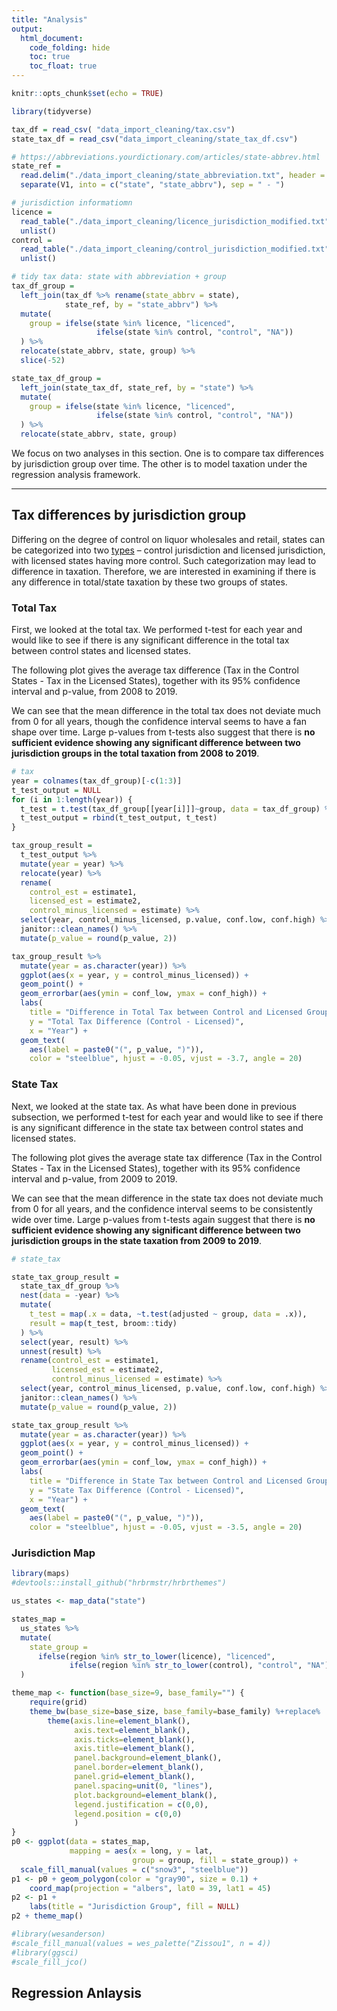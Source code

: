 ```yaml
---
title: "Analysis"
output: 
  html_document:
    code_folding: hide
    toc: true
    toc_float: true
---
```


```r
knitr::opts_chunk$set(echo = TRUE)

library(tidyverse)
```

```r
tax_df = read_csv( "data_import_cleaning/tax.csv")
state_tax_df = read_csv("data_import_cleaning/state_tax_df.csv")

# https://abbreviations.yourdictionary.com/articles/state-abbrev.html
state_ref = 
  read.delim("./data_import_cleaning/state_abbreviation.txt", header = F) %>%
  separate(V1, into = c("state", "state_abbrv"), sep = " - ") 

# jurisdiction informatiomn
licence = 
  read_table("./data_import_cleaning/licence_jurisdiction_modified.txt") %>%
  unlist()
control = 
  read_table("./data_import_cleaning/control_jurisdiction_modified.txt") %>%
  unlist()

# tidy tax data: state with abbreviation + group
tax_df_group =  
  left_join(tax_df %>% rename(state_abbrv = state), 
            state_ref, by = "state_abbrv") %>% 
  mutate(
    group = ifelse(state %in% licence, "licenced", 
                   ifelse(state %in% control, "control", "NA"))
  ) %>% 
  relocate(state_abbrv, state, group) %>% 
  slice(-52)

state_tax_df_group = 
  left_join(state_tax_df, state_ref, by = "state") %>% 
  mutate(
    group = ifelse(state %in% licence, "licenced", 
                   ifelse(state %in% control, "control", "NA"))
  ) %>% 
  relocate(state_abbrv, state, group)
```

We focus on two analyses in this section. One is to compare tax differences by jurisdiction group over time. The other is to model taxation under the regression analysis framework. 

---

## Tax differences by jurisdiction group

Differing on the degree of control on liquor wholesales and retail, states can be categorized into two [types](https://www.ncsla.org/State-Officials.html) -- control jurisdiction and licensed jurisdiction, with licensed states having more control. Such categorization may lead to difference in taxation. Therefore, we are interested in examining if there is any difference in total/state taxation by these two groups of states. 

### Total Tax

First, we looked at the total tax. We performed t-test for each year and would like to see if there is any significant difference in the total tax between control states and licensed states. 

The following plot gives the average tax difference (Tax in the Control States - Tax in the Licensed States), together with its 95% confidence interval and p-value, from 2008 to 2019. 

We can see that the mean difference in the total tax does not deviate much from 0 for all years, though the confidence interval seems to have a fan shape over time. Large p-values from t-tests also suggest that there is **no sufficient evidence showing any significant difference between two jurisdiction groups in the total taxation from 2008 to 2019**.

```r
# tax
year = colnames(tax_df_group)[-c(1:3)]
t_test_output = NULL
for (i in 1:length(year)) {
  t_test = t.test(tax_df_group[[year[i]]]~group, data = tax_df_group) %>% broom::tidy()
  t_test_output = rbind(t_test_output, t_test)
}

tax_group_result = 
  t_test_output %>% 
  mutate(year = year) %>% 
  relocate(year) %>% 
  rename(
    control_est = estimate1, 
    licensed_est = estimate2, 
    control_minus_licensed = estimate) %>% 
  select(year, control_minus_licensed, p.value, conf.low, conf.high) %>% 
  janitor::clean_names() %>% 
  mutate(p_value = round(p_value, 2))

tax_group_result %>% 
  mutate(year = as.character(year)) %>% 
  ggplot(aes(x = year, y = control_minus_licensed)) +
  geom_point() + 
  geom_errorbar(aes(ymin = conf_low, ymax = conf_high)) +
  labs(
    title = "Difference in Total Tax between Control and Licensed Groups over time (p-value)",
    y = "Total Tax Difference (Control - Licensed)", 
    x = "Year") + 
  geom_text(
    aes(label = paste0("(", p_value, ")")), 
    color = "steelblue", hjust = -0.05, vjust = -3.7, angle = 20)
```


### State Tax

Next, we looked at the state tax. As what have been done in previous subsection, we performed t-test for each year and would like to see if there is any significant difference in the state tax between control states and licensed states. 

The following plot gives the average state tax difference (Tax in the Control States - Tax in the Licensed States), together with its 95% confidence interval and p-value, from 2009 to 2019. 

We can see that the mean difference in the state tax does not deviate much from 0 for all years, and the confidence interval seems to be consistently wide over time. Large p-values from t-tests again suggest that there is **no sufficient evidence showing any significant difference between two jurisdiction groups in the state taxation from 2009 to 2019**.

```r
# state_tax

state_tax_group_result = 
  state_tax_df_group %>% 
  nest(data = -year) %>% 
  mutate(
    t_test = map(.x = data, ~t.test(adjusted ~ group, data = .x)),
    result = map(t_test, broom::tidy)
  ) %>% 
  select(year, result) %>% 
  unnest(result) %>% 
  rename(control_est = estimate1, 
         licensed_est = estimate2,
         control_minus_licensed = estimate) %>% 
  select(year, control_minus_licensed, p.value, conf.low, conf.high) %>% 
  janitor::clean_names() %>% 
  mutate(p_value = round(p_value, 2))

state_tax_group_result %>% 
  mutate(year = as.character(year)) %>% 
  ggplot(aes(x = year, y = control_minus_licensed)) +
  geom_point() + 
  geom_errorbar(aes(ymin = conf_low, ymax = conf_high)) +
  labs(
    title = "Difference in State Tax between Control and Licensed Groups over time (p-value)",
    y = "State Tax Difference (Control - Licensed)",
    x = "Year") + 
  geom_text(
    aes(label = paste0("(", p_value, ")")), 
    color = "steelblue", hjust = -0.05, vjust = -3.5, angle = 20)
```


### Jurisdiction Map

```r
library(maps)
#devtools::install_github("hrbrmstr/hrbrthemes")

us_states <- map_data("state")

states_map = 
  us_states %>% 
  mutate(
    state_group = 
      ifelse(region %in% str_to_lower(licence), "licenced", 
             ifelse(region %in% str_to_lower(control), "control", "NA"))
  )

theme_map <- function(base_size=9, base_family="") {
    require(grid)
    theme_bw(base_size=base_size, base_family=base_family) %+replace%
        theme(axis.line=element_blank(),
              axis.text=element_blank(),
              axis.ticks=element_blank(),
              axis.title=element_blank(),
              panel.background=element_blank(),
              panel.border=element_blank(),
              panel.grid=element_blank(),
              panel.spacing=unit(0, "lines"),
              plot.background=element_blank(),
              legend.justification = c(0,0),
              legend.position = c(0,0)
              )
}
p0 <- ggplot(data = states_map,
             mapping = aes(x = long, y = lat,
                           group = group, fill = state_group)) +
  scale_fill_manual(values = c("snow3", "steelblue"))
p1 <- p0 + geom_polygon(color = "gray90", size = 0.1) +
    coord_map(projection = "albers", lat0 = 39, lat1 = 45) 
p2 <- p1 +
    labs(title = "Jurisdiction Group", fill = NULL)
p2 + theme_map() 

#library(wesanderson)
#scale_fill_manual(values = wes_palette("Zissou1", n = 4))
#library(ggsci)
#scale_fill_jco()
```



## Regression Anlaysis



